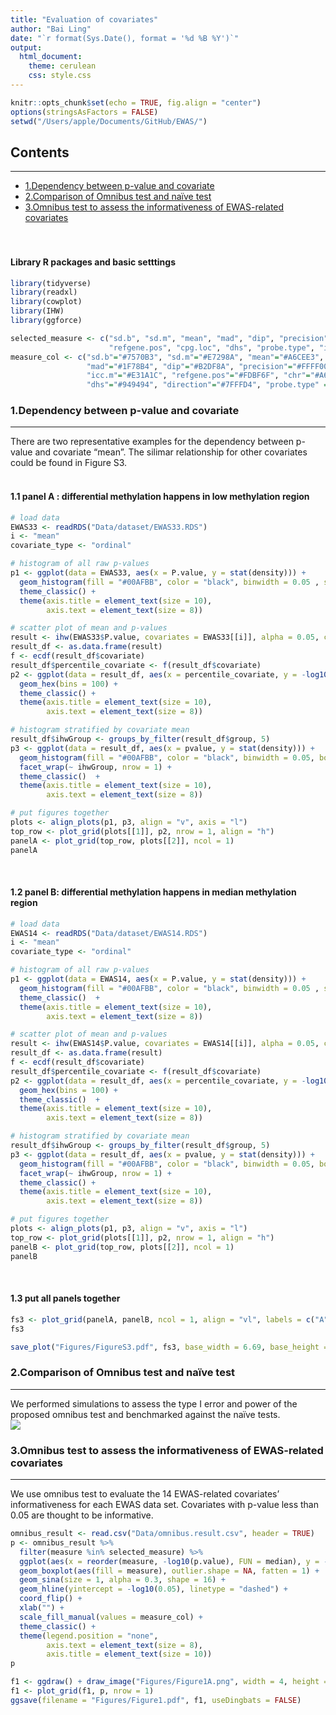 ```yaml
---
title: "Evaluation of covariates"
author: "Bai Ling"
date: "`r format(Sys.Date(), format = '%d %B %Y')`"
output: 
  html_document:
    theme: cerulean
    css: style.css
---
```


```r
knitr::opts_chunk$set(echo = TRUE, fig.align = "center")
options(stringsAsFactors = FALSE)
setwd("/Users/apple/Documents/GitHub/EWAS/")
```

## Contents
***
- [1.Dependency between p-value and covariate](#dependency)
- [2.Comparison of Omnibus test and naïve test](#simulated)
- [3.Omnibus test to assess the informativeness of EWAS-related covariates](#real)
<br>
<br>
<br>

#### Library R packages and basic setttings
    
```r
library(tidyverse)
library(readxl)
library(cowplot)
library(IHW)
library(ggforce)

selected_measure <- c("sd.b", "sd.m", "mean", "mad", "dip", "precision", "direction", "chr",
                      "refgene.pos", "cpg.loc", "dhs", "probe.type", "icc.b", "icc.m")
measure_col <- c("sd.b"="#7570B3", "sd.m"="#E7298A", "mean"="#A6CEE3", 
                 "mad"="#1F78B4", "dip"="#B2DF8A", "precision"="#FFFF00", "icc.b"="#FB9A99", 
                 "icc.m"="#E31A1C", "refgene.pos"="#FDBF6F", "chr"="#A6761D", "cpg.loc"="#1B9E77",
                 "dhs"="#949494", "direction"="#7FFFD4", "probe.type" ="#FFE4E1")
```

### 1.Dependency between p-value and covariate {#dependency}
***
There are two representative examples for the dependency between p-value and covariate "mean". The silimar relationship for other covariates could be found in Figure S3.
<br>
<br>

#### 1.1 panel A : differential methylation happens in low methylation region 
```r
# load data
EWAS33 <- readRDS("Data/dataset/EWAS33.RDS")
i <- "mean"
covariate_type <- "ordinal"

# histogram of all raw p-values
p1 <- ggplot(data = EWAS33, aes(x = P.value, y = stat(density))) + 
  geom_histogram(fill = "#00AFBB", color = "black", binwidth = 0.05 , size = 0.05, boundary = 0) +
  theme_classic() +
  theme(axis.title = element_text(size = 10),
        axis.text = element_text(size = 8))

# scatter plot of mean and p-values
result <- ihw(EWAS33$P.value, covariates = EWAS33[[i]], alpha = 0.05, covariate_type = covariate_type)
result_df <- as.data.frame(result)
f <- ecdf(result_df$covariate)
result_df$percentile_covariate <- f(result_df$covariate)
p2 <- ggplot(data = result_df, aes(x = percentile_covariate, y = -log10(pvalue))) + 
  geom_hex(bins = 100) + 
  theme_classic() +
  theme(axis.title = element_text(size = 10),
        axis.text = element_text(size = 8))

# histogram stratified by covariate mean
result_df$ihwGroup <- groups_by_filter(result_df$group, 5)
p3 <- ggplot(data = result_df, aes(x = pvalue, y = stat(density))) + 
  geom_histogram(fill = "#00AFBB", color = "black", binwidth = 0.05, boundary = 0, size = 0.05) +
  facet_wrap(~ ihwGroup, nrow = 1) + 
  theme_classic()  +
  theme(axis.title = element_text(size = 10),
        axis.text = element_text(size = 8))

# put figures together
plots <- align_plots(p1, p3, align = "v", axis = "l")
top_row <- plot_grid(plots[[1]], p2, nrow = 1, align = "h")
panelA <- plot_grid(top_row, plots[[2]], ncol = 1)
panelA
```
<br>

#### 1.2 panel B: differential methylation happens in median methylation region 
```r
# load data
EWAS14 <- readRDS("Data/dataset/EWAS14.RDS")
i <- "mean"
covariate_type <- "ordinal"

# histogram of all raw p-values
p1 <- ggplot(data = EWAS14, aes(x = P.value, y = stat(density))) + 
  geom_histogram(fill = "#00AFBB", color = "black", binwidth = 0.05 , size = 0.05, boundary = 0) +
  theme_classic()  +
  theme(axis.title = element_text(size = 10),
        axis.text = element_text(size = 8))

# scatter plot of mean and p-values
result <- ihw(EWAS14$P.value, covariates = EWAS14[[i]], alpha = 0.05, covariate_type = covariate_type)
result_df <- as.data.frame(result)
f <- ecdf(result_df$covariate)
result_df$percentile_covariate <- f(result_df$covariate)
p2 <- ggplot(data = result_df, aes(x = percentile_covariate, y = -log10(pvalue))) + 
  geom_hex(bins = 100) + 
  theme_classic()  +
  theme(axis.title = element_text(size = 10),
        axis.text = element_text(size = 8))

# histogram stratified by covariate mean
result_df$ihwGroup <- groups_by_filter(result_df$group, 5)
p3 <- ggplot(data = result_df, aes(x = pvalue, y = stat(density))) + 
  geom_histogram(fill = "#00AFBB", color = "black", binwidth = 0.05, boundary = 0, size = 0.05) +
  facet_wrap(~ ihwGroup, nrow = 1) + 
  theme_classic() +
  theme(axis.title = element_text(size = 10),
        axis.text = element_text(size = 8))

# put figures together
plots <- align_plots(p1, p3, align = "v", axis = "l")
top_row <- plot_grid(plots[[1]], p2, nrow = 1, align = "h")
panelB <- plot_grid(top_row, plots[[2]], ncol = 1)
panelB
```
<br>

#### 1.3 put all panels together
```r
fs3 <- plot_grid(panelA, panelB, ncol = 1, align = "vl", labels = c("A", "B"), label_size = 18)
fs3
```

```r
save_plot("Figures/FigureS3.pdf", fs3, base_width = 6.69, base_height = 8)
```

### 2.Comparison of Omnibus test and naïve test {#simulated}
***
We performed simulations to assess the type I error and power of the proposed omnibus test and benchmarked against the naïve tests.
<br>
![](Figures/Figure1A.png)
<br>

### 3.Omnibus test to assess the informativeness of EWAS-related covariates {#real}
***
We use omnibus test to evaluate the 14 EWAS-related covariates' informativeness for each EWAS data set. Covariates with p-value less than 0.05 are thought to be informative.
```r
omnibus_result <- read.csv("Data/omnibus.result.csv", header = TRUE)
p <- omnibus_result %>%
  filter(measure %in% selected_measure) %>%
  ggplot(aes(x = reorder(measure, -log10(p.value), FUN = median), y = -log10(p.value))) +
  geom_boxplot(aes(fill = measure), outlier.shape = NA, fatten = 1) + 
  geom_sina(size = 1, alpha = 0.3, shape = 16) +
  geom_hline(yintercept = -log10(0.05), linetype = "dashed") +
  coord_flip() +
  xlab("") +
  scale_fill_manual(values = measure_col) +
  theme_classic() +
  theme(legend.position = "none", 
        axis.text = element_text(size = 8),
        axis.title = element_text(size = 10))
p
```

```r
f1 <- ggdraw() + draw_image("Figures/Figure1A.png", width = 4, height = 4)
f1 <- plot_grid(f1, p, nrow = 1)
ggsave(filename = "Figures/Figure1.pdf", f1, useDingbats = FALSE)
```

